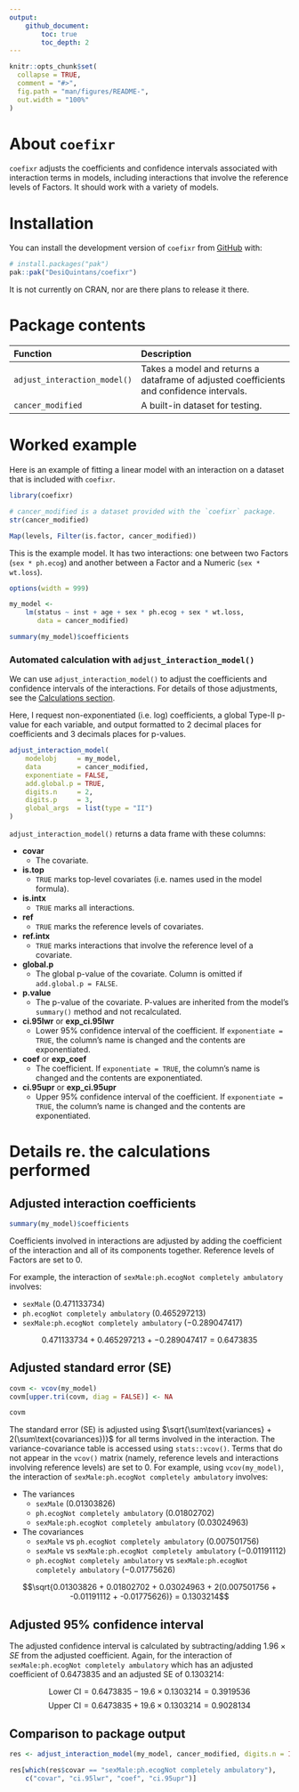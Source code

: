 ```yaml
---
output: 
    github_document:
        toc: true
        toc_depth: 2
---
```


<!-- README.md is generated from README.Rmd. Please edit that file -->

```r
knitr::opts_chunk$set(
  collapse = TRUE,
  comment = "#>",
  fig.path = "man/figures/README-",
  out.width = "100%"
)
```


# About `coefixr`

<!-- badges: start -->
<!-- badges: end -->

`coefixr` adjusts the coefficients and confidence intervals associated with interaction terms in models, including interactions that involve the reference levels of Factors. It should work with a variety of models.


# Installation

You can install the development version of `coefixr` from [GitHub](https://github.com/) with:

``` r
# install.packages("pak")
pak::pak("DesiQuintans/coefixr")
```

It is not currently on CRAN, nor are there plans to release it there.


# Package contents

| Function                     | Description                                                                              |
| :--------------------------- | :--------------------------------------------------------------------------------------- |
| `adjust_interaction_model()` | Takes a model and returns a dataframe of adjusted coefficients and confidence intervals. |
| `cancer_modified`            | A built-in dataset for testing.                                                          |



# Worked example

Here is an example of fitting a linear model with an interaction on a dataset that is included with `coefixr`.

```r
library(coefixr)

# cancer_modified is a dataset provided with the `coefixr` package.
str(cancer_modified)

Map(levels, Filter(is.factor, cancer_modified))
```

This is the example model. It has two interactions: one between two Factors (`sex * ph.ecog`) and another between a Factor and a Numeric (`sex * wt.loss`).

```r
options(width = 999)
```

```r
my_model <- 
    lm(status ~ inst + age + sex * ph.ecog + sex * wt.loss, 
       data = cancer_modified)

summary(my_model)$coefficients
```


### Automated calculation with `adjust_interaction_model()`

We can use `adjust_interaction_model()` to adjust the coefficients and confidence intervals of the interactions. For details of those adjustments, see the [Calculations section](#calculations). 

Here, I request non-exponentiated (i.e. log) coefficients, a global Type-II p-value for each variable, and output formatted to 2 decimal places for coefficients and 3 decimals places for p-values.

```r
adjust_interaction_model(
    modelobj     = my_model, 
    data         = cancer_modified, 
    exponentiate = FALSE,
    add.global.p = TRUE,
    digits.n     = 2, 
    digits.p     = 3,
    global_args  = list(type = "II")
)
```

`adjust_interaction_model()` returns a data frame with these columns:

- **covar**
    - The covariate.
- **is.top**
    - `TRUE` marks top-level covariates (i.e. names used in the model formula).
- **is.intx**
    - `TRUE` marks all interactions.
- **ref**
    - `TRUE` marks the reference levels of covariates.
- **ref.intx**
    - `TRUE` marks interactions that involve the reference level of a covariate.
- **global.p**
    - The global p-value of the covariate. Column is omitted if `add.global.p = FALSE`.
- **p.value**
    - The p-value of the covariate. P-values are inherited from the model's `summary()` method and not recalculated.
- **ci.95lwr** or **exp_ci.95lwr**
    - Lower 95% confidence interval of the coefficient. If `exponentiate = TRUE`, the column's name is changed and the contents are exponentiated.
- **coef** or **exp_coef**
    - The coefficient. If `exponentiate = TRUE`, the column's name is changed and the contents are exponentiated.
- **ci.95upr** or **exp_ci.95upr**
    - Upper 95% confidence interval of the coefficient. If `exponentiate = TRUE`, the column's name is changed and the contents are exponentiated.



# Details re. the calculations performed

## Adjusted interaction coefficients

```r
summary(my_model)$coefficients
```

Coefficients involved in interactions are adjusted by adding the coefficient of the interaction and all of its components together. Reference levels of Factors are set to 0.

For example, the interaction of `sexMale:ph.ecogNot completely ambulatory` involves:

- `sexMale` ($0.471133734$)
- `ph.ecogNot completely ambulatory` ($0.465297213$)
- `sexMale:ph.ecogNot completely ambulatory` ($-0.289047417$)

$$0.471133734 + 0.465297213 + -0.289047417 = 0.6473835$$


## Adjusted standard error (SE)

```r
covm <- vcov(my_model)
covm[upper.tri(covm, diag = FALSE)] <- NA

covm
```


The standard error (SE) is adjusted using $\sqrt{\sum\text{variances} + 2(\sum\text{covariances})}$ for all terms involved in the interaction. The variance-covariance table is accessed using `stats::vcov()`. Terms that do not appear in the `vcov()` matrix (namely, reference levels and interactions involving reference levels) are set to 0. For example, using `vcov(my_model)`, the interaction of `sexMale:ph.ecogNot completely ambulatory` involves:

- The variances
    - `sexMale` ($0.01303826$)
    - `ph.ecogNot completely ambulatory` ($0.01802702$)
    - `sexMale:ph.ecogNot completely ambulatory` ($0.03024963$)
- The covariances
    - `sexMale` vs `ph.ecogNot completely ambulatory` ($0.007501756$)
    - `sexMale` vs `sexMale:ph.ecogNot completely ambulatory` ($-0.01191112$)
    - `ph.ecogNot completely ambulatory` vs `sexMale:ph.ecogNot completely ambulatory` ($-0.01775626$)

$$\sqrt{0.01303826 + 0.01802702 + 0.03024963 + 2(0.007501756 + -0.01191112 + -0.01775626)} = 0.1303214$$


## Adjusted 95% confidence interval

The adjusted confidence interval is calculated by subtracting/adding $1.96 \times SE$ from the adjusted coefficient. Again, for the interaction of `sexMale:ph.ecogNot completely ambulatory` which has an adjusted coefficient of $0.6473835$ and an adjusted SE of $0.1303214$:

$$\text{Lower CI} = 0.6473835 - 19.6 \times 0.1303214 = 0.3919536$$
$$\text{Upper CI} = 0.6473835 + 19.6 \times 0.1303214 = 0.9028134$$



## Comparison to package output

```r
res <- adjust_interaction_model(my_model, cancer_modified, digits.n = Inf)

res[which(res$covar == "sexMale:ph.ecogNot completely ambulatory"),
    c("covar", "ci.95lwr", "coef", "ci.95upr")]
```

